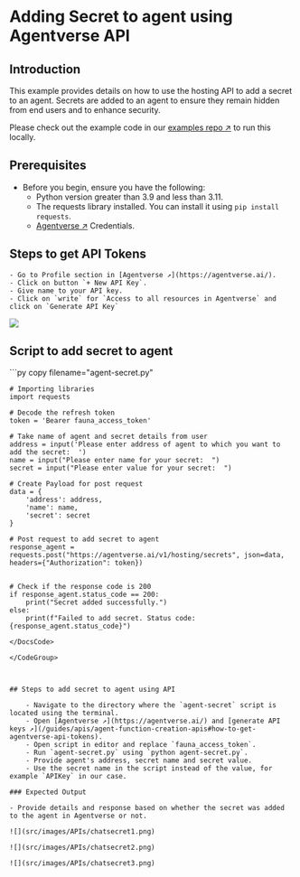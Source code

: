 
# Adding Secret to agent using Agentverse API

## Introduction

This example provides details on how to use the hosting API to add a secret to an agent. Secrets are added to an agent to ensure they remain hidden from end users and to enhance security.

Please check out the example code in our [examples repo ↗️](https://github.com/fetchai/uAgent-Examples/blob/main/1-uagents/examples/intermediate/agent-secret-api/agent-secret.py) to run this locally.

## Prerequisites

- Before you begin, ensure you have the following:  
    - Python version greater than 3.9 and less than 3.11.
    - The requests library installed. You can install it using `pip install requests`.
    - [Agentverse ↗️](https://agentverse.ai/) Credentials.

## Steps to get API Tokens 

    - Go to Profile section in [Agentverse ↗️](https://agentverse.ai/).
    - Click on button `+ New API Key`.
    - Give name to your API key.
    - Click on `write` for `Access to all resources in Agentverse` and click on `Generate API Key`

![](src/images/APIs/APIKey.png)

## Script to add secret to agent

<GithubCodeSegment digest="1f413aedf3fa84835346df1574e18ed2">
    <CodeSegment
        path="https://github.com/fetchai/uAgent-Examples/blob/main/1-uagents/examples/intermediate/agent-secret-api/agent-secret.py"
        lineStart={1}
        lineEnd={27}
        hosted={true}
    />
</GithubCodeSegment>
<CodeGroup dynamic hasCopy isLocalHostedFile digest='1f413aedf3fa84835346df1574e18ed2'>

<DocsCode local={true}>
	```py copy filename="agent-secret.py"

	# Importing libraries
	import requests
	 
	# Decode the refresh token
	token = 'Bearer fauna_access_token'
	 
	# Take name of agent and secret details from user
	address = input('Please enter address of agent to which you want to add the secret:  ')
	name = input("Please enter name for your secret:  ")
	secret = input("Please enter value for your secret:  ")
	 
	# Create Payload for post request
	data = {
	    'address': address,
	    'name': name,
	    'secret': secret
	}
	 
	# Post request to add secret to agent
	response_agent = requests.post("https://agentverse.ai/v1/hosting/secrets", json=data, headers={"Authorization": token})
	 
	 
	# Check if the response code is 200
	if response_agent.status_code == 200:
	    print("Secret added successfully.")
	else:
	    print(f"Failed to add secret. Status code: {response_agent.status_code}")

```
</DocsCode>

</CodeGroup>



## Steps to add secret to agent using API

    - Navigate to the directory where the `agent-secret` script is located using the terminal.
    - Open [Agentverse ↗️](https://agentverse.ai/) and [generate API keys ↗️](/guides/apis/agent-function-creation-apis#how-to-get-agentverse-api-tokens).
    - Open script in editor and replace `fauna_access_token`.
    - Run `agent-secret.py` using `python agent-secret.py`.
    - Provide agent's address, secret name and secret value.
    - Use the secret name in the script instead of the value, for example `APIKey` in our case.

### Expected Output

- Provide details and response based on whether the secret was added to the agent in Agentverse or not.

![](src/images/APIs/chatsecret1.png)

![](src/images/APIs/chatsecret2.png)

![](src/images/APIs/chatsecret3.png)